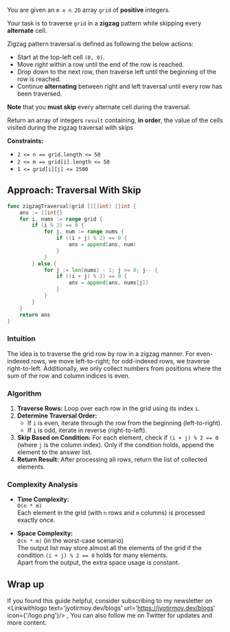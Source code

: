 
You are given an `m x n 2D` array `grid` of **positive** integers.

Your task is to traverse `grid` in a **zigzag** pattern while skipping every **alternate** cell.

Zigzag pattern traversal is defined as following the below actions:

- Start at the top-left cell `(0, 0)`.
- Move *right* within a row until the end of the row is reached.
- Drop down to the next row, then traverse left until the beginning of the row is reached.
- Continue **alternating** between right and left traversal until every row has been traversed.

**Note** that you **must skip** every alternate cell during the traversal.

Return an array of integers `result` containing, **in order**, the value of the cells visited during the zigzag traversal with skips

**Constraints:**

- `2 <= n == grid.length <= 50`
- `2 <= m == grid[i].length <= 50`
- `1 <= grid[i][j] <= 2500`

## Approach: Traversal With Skip

```go
func zigzagTraversal(grid [][]int) []int {
	ans := []int{}
	for i, nums := range grid {
		if (i % 2) == 0 {
			for j, num := range nums {
				if ((i + j) % 2) == 0 {
					ans = append(ans, num)
				}
            }
		} else {
            for j := len(nums) - 1; j >= 0; j-- {
				if ((i + j) % 2) == 0 {
					ans = append(ans, nums[j])
				}
			}
        }
	}
	return ans
}
```

<Complex t='n*m' s='1'/>

### Intuition
The idea is to traverse the grid row by row in a zigzag manner. For even-indexed rows, we move left-to-right; for odd-indexed rows, we traverse right-to-left. Additionally, we only collect numbers from positions where the sum of the row and column indices is even.

### Algorithm
1. **Traverse Rows:** Loop over each row in the grid using its index `i`.
2. **Determine Traversal Order:**
   - If `i` is even, iterate through the row from the beginning (left-to-right).
   - If `i` is odd, iterate in reverse (right-to-left).
3. **Skip Based on Condition:** For each element, check if `(i + j) % 2 == 0` (where `j` is the column index). Only if the condition holds, append the element to the answer list.
4. **Return Result:** After processing all rows, return the list of collected elements.

### Complexity Analysis

- **Time Complexity:**  
  `O(n * m)`  
  Each element in the grid (with `n` rows and `m` columns) is processed exactly once.

- **Space Complexity:**  
  `O(n * m)` (in the worst-case scenario)  
  The output list may store almost all the elements of the grid if the condition `(i + j) % 2 == 0` holds for many elements.  
  Apart from the output, the extra space usage is constant.

## Wrap up

If you found this guide helpful, consider subscribing to my newsletter on <Linkwithlogo text='jyotirmoy.dev/blogs' url='https://jyotirmoy.dev/blogs' icon={'/logo.png'}/> ,  You can also follow me on Twitter <Linkwithlogo text='jyotirmoydotdev' url='https://x.com/jyotirmoydotdev' icon={{icon:FaXTwitter}}/> for updates and more content.
